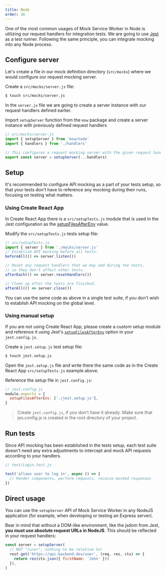 ```yaml
---
title: Node
order: 26
---
```


One of the most common usages of Mock Service Worker in Node is utilizing our request handlers for integration tests. We are going to use [Jest](https://jestjs.io/) as a test runner. Following the same principle, you can integrate mocking into any Node process.

## Configure server

Let's create a file in our mock definition directory (`src/mocks`) where we would configure our request mocking server.

<Action>
  Create a <code>src/mocks/server.js</code> file:
</Action>

```bash
$ touch src/mocks/server.js
```

In the `server.js` file we are going to create a server instance with our request handlers defined earlier.

<Action>
  Import <code>setupServer</code> function from the <code>msw</code> package and
  create a server instance with previously defined request handlers
</Action>

```js showLineNumbers focusedLines=2,7-8
// src/mocks/server.js
import { setupServer } from 'msw/node'
import { handlers } from './handlers'

// This configures a request mocking server with the given request handlers.
export const server = setupServer(...handlers)
```

## Setup

It's recommended to configure API mocking as a part of your tests setup, so that your tests don't have to reference any mocking during their runs, focusing on testing what matters.

### Using Create React App

In Create React App there is a `src/setupTests.js` module that is used in the Jest configuration as the [setupFilesAfterEnv](https://jestjs.io/docs/en/configuration.html#setupfilesafterenv-array) value.

<Action>
  Modify the <code>src/setupTests.js</code> tests setup file:
</Action>

```js showLineNumbers
// src/setupTests.js
import { server } from './mocks/server.js'
// Establish API mocking before all tests.
beforeAll(() => server.listen())

// Reset any request handlers that we may add during the tests,
// so they don't affect other tests.
afterEach(() => server.resetHandlers())

// Clean up after the tests are finished.
afterAll(() => server.close())
```

<Hint>
  You can use the same code as above in a single test suite, if you don't wish
  to establish API mocking on the global level.
</Hint>

### Using manual setup

If you are not using Create React App, please create a custom setup module and reference it using Jest's [`setupFilesAfterEnv`](https://jestjs.io/docs/en/configuration#setupfilesafterenv-array) option in your `jest.config.js`.

<Action>
  Create a <code>jest.setup.js</code> test setup file:
</Action>

```bash
$ touch jest.setup.js
```

Open the `jest.setup.js` file and write there the same code as in the Create React App `src/setupTests.js` example above.

<Action>
  Reference the setup file in <code>jest.config.js</code>:
</Action>

```js
// jest.config.js
module.exports = {
  setupFilesAfterEnv: ['./jest.setup.js'],
}
```

> Create `jest.config.js`, if you don't have it already. Make sure that jes.config.js is created in the root directory of your project.

## Run tests

Since API mocking has been established in the tests setup, each test suite doesn't need any extra adjustments to intercept and mock API requests according to your handlers.

```js showLineNumbers
// test/Login.test.js

test('allows user to log in', async () => {
  // Render components, perform requests, receive mocked responses.
})
```

## Direct usage

You can use the `setupServer` API of Mock Service Worker in any NodeJS application (for example, when developing or testing an Express server).

Bear in mind that without a DOM-like environment, like the jsdom from Jest, **you must use absolute request URLs in NodeJS**. This should be reflected in your request handlers:

```js showLineNumbers focusedLines=2
const server = setupServer(
  // NOT "/user", nothing to be relative to!
  rest.get('https://api.backend.dev/user', (req, res, ctx) => {
    return res(ctx.json({ firstName: 'John' }))
  }),
)
```
